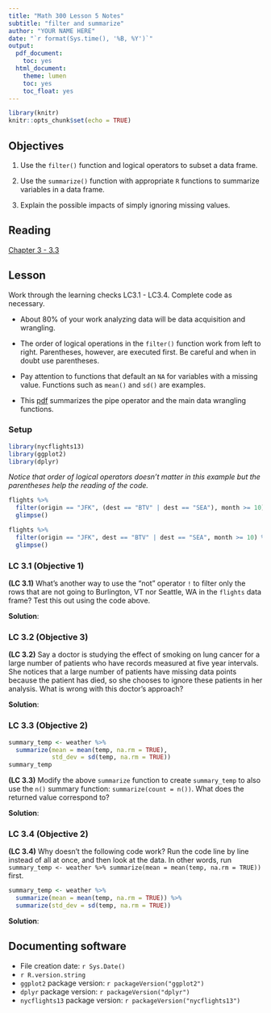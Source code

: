 ```yaml
---
title: "Math 300 Lesson 5 Notes"
subtitle: "filter and summarize"
author: "YOUR NAME HERE"
date: "`r format(Sys.time(), '%B, %Y')`"
output:
  pdf_document:
    toc: yes
  html_document:
    theme: lumen
    toc: yes
    toc_float: yes
---
```



```r
library(knitr)
knitr::opts_chunk$set(echo = TRUE)
```

## Objectives

1. Use the `filter()` function and logical operators to subset a data frame. 

2. Use the `summarize()` function with appropriate `R` functions to summarize variables in a data frame. 

3. Explain the possible impacts of simply ignoring missing values.


## Reading 

[Chapter 3 - 3.3](https://moderndive.com/3-wrangling.html)

## Lesson 

Work through the learning checks LC3.1 - LC3.4. Complete code as necessary. 

+ About 80% of your work analyzing data will be data acquisition and wrangling. 

+ The order of logical operations in the `filter()` function work from left to right. Parentheses, however, are executed first. Be careful and when in doubt use parentheses. 

+ Pay attention to functions that default an `NA` for variables with a missing value. Functions such as `mean()` and `sd()` are examples.

+ This [pdf](https://moderndive.github.io/moderndive_labs/static/PS/PS03_pre_lecture.pdf) summarizes the pipe operator and the main data wrangling functions.

### Setup  

```r
library(nycflights13)
library(ggplot2)
library(dplyr)
```

*Notice that order of logical operators doesn't matter in this example but the parentheses help the reading of the code.*

```r
flights %>% 
  filter(origin == "JFK", (dest == "BTV" | dest == "SEA"), month >= 10) %>%
  glimpse()
```


```r
flights %>% 
  filter(origin == "JFK", dest == "BTV" | dest == "SEA", month >= 10) %>%
  glimpse()
```

### LC 3.1 (Objective 1)

**(LC 3.1)** What's another way to use the "not" operator `!` to filter only the rows that are not going to Burlington, VT nor Seattle, WA in the `flights` data frame? Test this out using the code above.

**Solution**: 




### LC 3.2 (Objective 3) 


**(LC 3.2)** Say a doctor is studying the effect of smoking on lung cancer for a large number of patients who have records measured at five year intervals. She notices that a large number of patients have missing data points because the patient has died, so she chooses to ignore these patients in her analysis. What is wrong with this doctor's approach?

**Solution**: 



### LC 3.3 (Objective 2) 

```r
summary_temp <- weather %>% 
  summarize(mean = mean(temp, na.rm = TRUE), 
            std_dev = sd(temp, na.rm = TRUE))
summary_temp
```


**(LC 3.3)** Modify the above `summarize` function to create `summary_temp` to also use the `n()` summary function: `summarize(count = n())`. What does the returned value correspond to?

**Solution**: 



### LC 3.4 (Objective 2) 

**(LC 3.4)** Why doesn't the following code work?  Run the code line by line instead of all at once, and then look at the data.  In other words, run `summary_temp <- weather %>% summarize(mean = mean(temp, na.rm = TRUE))` first.

```r
summary_temp <- weather %>%
  summarize(mean = mean(temp, na.rm = TRUE)) %>%
  summarize(std_dev = sd(temp, na.rm = TRUE))
```

**Solution**: 




## Documenting software 

  * File creation date: `r Sys.Date()`
  * `r R.version.string`
  * `ggplot2` package version: `r packageVersion("ggplot2")`
  * `dplyr` package version: `r packageVersion("dplyr")`
  * `nycflights13` package version: `r packageVersion("nycflights13")`
